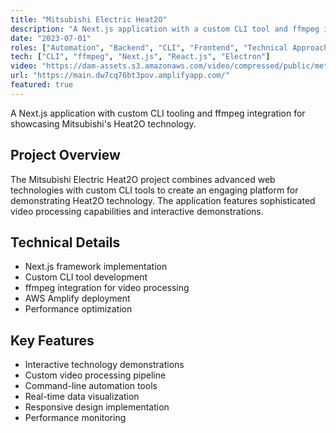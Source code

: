 ```yaml
---
title: "Mitsubishi Electric Heat2O"
description: "A Next.js application with a custom CLI tool and ffmpeg integration for processing and showcasing Mitsubishi's Heat2O technology."
date: "2023-07-01"
roles: ["Automation", "Backend", "CLI", "Frontend", "Technical Approach"]
tech: ["CLI", "ffmpeg", "Next.js", "React.js", "Electron"]
video: "https://dam-assets.s3.amazonaws.com/video/compressed/public/metus-interactive.mp4"
url: "https://main.dw7cq76bt3pov.amplifyapp.com/"
featured: true
---
```


A Next.js application with custom CLI tooling and ffmpeg integration for showcasing Mitsubishi's Heat2O technology.

## Project Overview

The Mitsubishi Electric Heat2O project combines advanced web technologies with custom CLI tools to create an engaging platform for demonstrating Heat2O technology. The application features sophisticated video processing capabilities and interactive demonstrations.

## Technical Details

- Next.js framework implementation
- Custom CLI tool development
- ffmpeg integration for video processing
- AWS Amplify deployment
- Performance optimization

## Key Features

- Interactive technology demonstrations
- Custom video processing pipeline
- Command-line automation tools
- Real-time data visualization
- Responsive design implementation
- Performance monitoring
